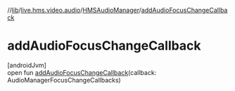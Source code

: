 //[lib](../../../index)/[live.hms.video.audio](../index)/[HMSAudioManager](index)/[addAudioFocusChangeCallback](add-audio-focus-change-callback)

# addAudioFocusChangeCallback

[androidJvm]\
open fun [addAudioFocusChangeCallback](add-audio-focus-change-callback)(callback: AudioManagerFocusChangeCallbacks)

